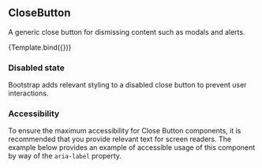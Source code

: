 

<Meta
    title="Bootstrap/Components/CloseButton"
    component={CloseButton}
/>


## CloseButton
A generic close button for dismissing content such as modals and alerts.

<Canvas>
    <Story
        name="Demo"
        args={{}}>
        {Template.bind({})}
    </Story>
</Canvas>

<ArgsTable story="Demo" />

### Disabled state
Bootstrap adds relevant styling to a disabled close button to prevent user interactions.

<Canvas>
    <Story name="Disabled" story={stories.Disabled} />
</Canvas>

### Accessibility

To ensure the maximum accessibility for Close Button components, it is recommended that you provide relevant text for screen readers. The example below provides an example of accessible usage of this component by way of the `aria-label` property.

<Canvas>
    <Story name="Accessibility" story={stories.Accessibility} />
</Canvas>
